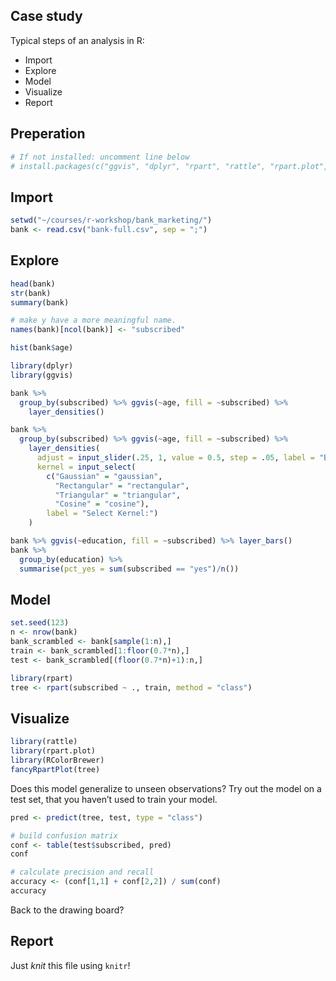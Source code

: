 ## Case study

Typical steps of an analysis in R:

- Import
- Explore
- Model
- Visualize
- Report

## Preperation

```r
# If not installed: uncomment line below
# install.packages(c("ggvis", "dplyr", "rpart", "rattle", "rpart.plot", "RColorBrewer"))  
```

## Import

```r
setwd("~/courses/r-workshop/bank_marketing/")
bank <- read.csv("bank-full.csv", sep = ";")
```

## Explore

```r
head(bank)
str(bank)
summary(bank)

# make y have a more meaningful name.
names(bank)[ncol(bank)] <- "subscribed"

hist(bank$age)

library(dplyr)
library(ggvis)

bank %>%
  group_by(subscribed) %>% ggvis(~age, fill = ~subscribed) %>%
    layer_densities()

bank %>% 
  group_by(subscribed) %>% ggvis(~age, fill = ~subscribed) %>%
    layer_densities(
      adjust = input_slider(.25, 1, value = 0.5, step = .05, label = "Bandwidth adjustment"),
      kernel = input_select(
        c("Gaussian" = "gaussian",
          "Rectangular" = "rectangular",
          "Triangular" = "triangular",
          "Cosine" = "cosine"),
        label = "Select Kernel:")
    )

bank %>% ggvis(~education, fill = ~subscribed) %>% layer_bars()
bank %>% 
  group_by(education) %>%
  summarise(pct_yes = sum(subscribed == "yes")/n())
```

## Model

```r
set.seed(123)
n <- nrow(bank)
bank_scrambled <- bank[sample(1:n),]
train <- bank_scrambled[1:floor(0.7*n),]
test <- bank_scrambled[(floor(0.7*n)+1):n,]

library(rpart)
tree <- rpart(subscribed ~ ., train, method = "class")
```

## Visualize

```r
library(rattle)
library(rpart.plot)
library(RColorBrewer)
fancyRpartPlot(tree)
```

Does this model generalize to unseen observations? Try out the model on a test set, that you haven't used to train your model.

```r
pred <- predict(tree, test, type = "class")

# build confusion matrix
conf <- table(test$subscribed, pred)
conf

# calculate precision and recall
accuracy <- (conf[1,1] + conf[2,2]) / sum(conf)
accuracy
```

Back to the drawing board?

## Report

Just _knit_ this file using `knitr`!